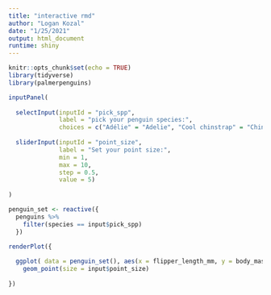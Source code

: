 ```yaml
---
title: "interactive rmd"
author: "Logan Kozal"
date: "1/25/2021"
output: html_document
runtime: shiny
---
```


```r
knitr::opts_chunk$set(echo = TRUE)
library(tidyverse)
library(palmerpenguins)
```

```r

inputPanel(
  
  selectInput(inputId = "pick_spp",
              label = "pick your penguin species:",
              choices = c("Adélie" = "Adelie", "Cool chinstrap" = "Chinstrap","Gentoo"), selected = "Gentoo"),
  
  sliderInput(inputId = "point_size", 
              label = "Set your point size:",
              min = 1,
              max = 10,
              step = 0.5,
              value = 5)
  
)

penguin_set <- reactive({ 
  penguins %>% 
    filter(species == input$pick_spp)
  })

renderPlot({
  
  ggplot( data = penguin_set(), aes(x = flipper_length_mm, y = body_mass_g)) +
    geom_point(size = input$point_size)
  
})

```


